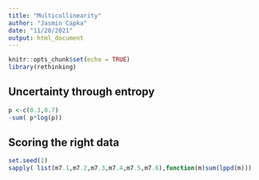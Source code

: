 ```yaml
---
title: "Multicollinearity"
author: "Jasmin Capka"
date: "11/20/2021"
output: html_document
---
```


```r
knitr::opts_chunk$set(echo = TRUE)
library(rethinking)
```

## Uncertainty through entropy

```r
p <-c(0.3,0.7)
-sum( p*log(p))
```

## Scoring the right data
```r
set.seed(1)
sapply( list(m7.1,m7.2,m7.3,m7.4,m7.5,m7.6),function(m)sum(lppd(m)))
```













